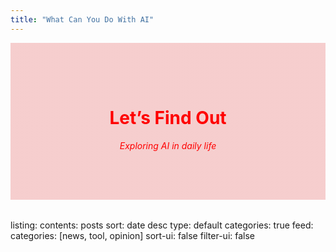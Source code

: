 ```yaml
---
title: "What Can You Do With AI"
---
```


<style>
.hero-banner {
  text-align: center;
  background: linear-gradient(rgba(244, 194, 194, 0.8), rgba(244, 194, 194, 0.8)), url('images/banner.jpg');
  background-size: cover;
  background-position: center;
  padding: 4rem 0;
  color: red;
  margin-bottom: 2rem;
}
</style>

<div class="hero-banner">
  <h1>Let's Find Out</h1>
  <em>Exploring AI in daily life</em>
</div>

listing:
  contents: posts
  sort: date desc
  type: default
  categories: true
  feed:
    categories: [news, tool, opinion]
  sort-ui: false
  filter-ui: false